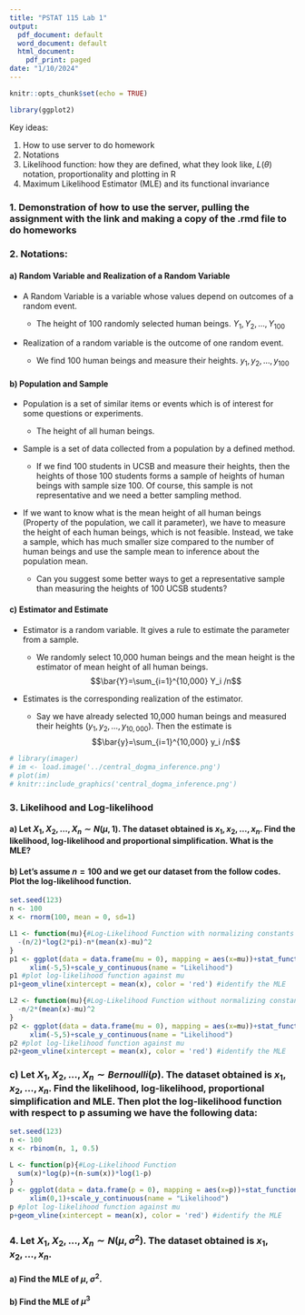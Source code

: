 ```yaml
---
title: "PSTAT 115 Lab 1"
output:
  pdf_document: default
  word_document: default
  html_document:
    pdf_print: paged
date: "1/10/2024"
---
```


```r
knitr::opts_chunk$set(echo = TRUE)
```

```r
library(ggplot2)
```

Key ideas:

1. How to use server to do homework
2. Notations
3. Likelihood function: how they are defined, what they look like, $L(\theta)$ notation, proportionality and plotting in R
4. Maximum Likelihood Estimator (MLE) and its functional invariance

### 1. Demonstration of how to use the server, pulling the assignment with the link and making a copy of the .rmd file to do homeworks

### 2. Notations:
#### a) Random Variable and Realization of a Random Variable
- A Random Variable is a variable whose values depend on outcomes of a random event.
  
  + The height of 100 randomly selected human beings. $Y_1, Y_2, \dots, Y_{100}$
      
- Realization of a random variable is the outcome of one random event. 
       
  + We find 100 human beings and measure their heights. $y_1, y_2, \dots, y_{100}$

  
#### b) Population and Sample
- Population is a set of similar items or events which is of interest for some questions or experiments.
  
  + The height of all human beings.
  
- Sample is a set of data collected from a population by a defined method.

  + If we find 100 students in UCSB and measure their heights, then the heights of those 100 students forms a sample of heights of human beings with sample size 100. Of course, this sample is not representative and we need a better sampling method.

- If we want to know what is the mean height of all human beings (Property of the population, we call it parameter), we have to measure the height of each human beings, which is not feasible. Instead, we take a sample, which has much smaller size compared to the number of human beings and use the sample mean to inference about the population mean.

  + Can you suggest some better ways to get a representative sample than measuring the heights of 100 UCSB students?
  
#### c) Estimator and Estimate
- Estimator is a random variable. It gives a rule to estimate the parameter from a sample.

  + We randomly select 10,000 human beings and the mean height is the estimator of mean height of all human beings. $$\bar{Y}=\sum_{i=1}^{10,000} Y_i  /n$$

- Estimates is the corresponding realization of the estimator.

  + Say we have already selected 10,000 human beings and measured their heights ($y_1, y_2, \dots, y_{10,000}$). Then the estimate is $$\bar{y}=\sum_{i=1}^{10,000} y_i  /n$$

```r
# library(imager)
# im <- load.image('../central_dogma_inference.png')
# plot(im)
# knitr::include_graphics('central_dogma_inference.png')
```

### 3. Likelihood and Log-likelihood

#### a) Let $X_1, X_2,\dots, X_n \sim N(\mu,1)$. The dataset obtained is $x_1,x_2,\dots,x_n$. Find the likelihood, log-likelihood and proportional simplification. What is the MLE?

\hfill\break
\hfill\break
\hfill\break
\hfill\break
\hfill\break
\hfill\break
\hfill\break
\hfill\break
\hfill\break
\hfill\break
\hfill\break
\hfill\break
\hfill\break
\hfill\break
\hfill\break
\hfill\break



#### b) Let's assume $n=100$ and we get our dataset from the follow codes. Plot the log-likelihood function.
```r
set.seed(123)
n <- 100
x <- rnorm(100, mean = 0, sd=1)
```

```r
L1 <- function(mu){#Log-Likelihood Function with normalizing constants 
  -(n/2)*log(2*pi)-n*(mean(x)-mu)^2
}
p1 <- ggplot(data = data.frame(mu = 0), mapping = aes(x=mu))+stat_function(fun = L1)+
     xlim(-5,5)+scale_y_continuous(name = "Likelihood")
p1 #plot log-likelihood function against mu
p1+geom_vline(xintercept = mean(x), color = 'red') #identify the MLE

L2 <- function(mu){#Log-Likelihood Function without normalizing constants 
  -n/2*(mean(x)-mu)^2
}
p2 <- ggplot(data = data.frame(mu = 0), mapping = aes(x=mu))+stat_function(fun = L2)+
     xlim(-5,5)+scale_y_continuous(name = "Likelihood")
p2 #plot log-likelihood function against mu
p2+geom_vline(xintercept = mean(x), color = 'red') #identify the MLE
```

### c) Let $X_1, X_2,\dots, X_n \sim Bernoulli(p)$. The dataset obtained is $x_1,x_2,\dots,x_n$. Find the likelihood, log-likelihood, proportional simplification and MLE. Then plot the log-likelihood function with respect to p assuming we have the following data:
```r
set.seed(123)
n <- 100
x <- rbinom(n, 1, 0.5)
```

\hfill\break
\hfill\break
\hfill\break
\hfill\break
\hfill\break
\hfill\break
\hfill\break
\hfill\break
\hfill\break
\hfill\break\hfill\break
\hfill\break
\hfill\break
\hfill\break

```r
L <- function(p){#Log-Likelihood Function
  sum(x)*log(p)+(n-sum(x))*log(1-p)
}
p <- ggplot(data = data.frame(p = 0), mapping = aes(x=p))+stat_function(fun = L)+
     xlim(0,1)+scale_y_continuous(name = "Likelihood")
p #plot log-likelihood function against mu
p+geom_vline(xintercept = mean(x), color = 'red') #identify the MLE
```


### 4. Let $X_1, X_2,\dots, X_n \sim N(\mu,\sigma^2)$. The dataset obtained is $x_1,x_2,\dots,x_n$.
#### a) Find the MLE of $\mu$, $\sigma^2$.

\hfill\break
\hfill\break
\hfill\break
\hfill\break
\hfill\break
\hfill\break
\hfill\break
\hfill\break
\hfill\break
\hfill\break
\hfill\break
\hfill\break
\hfill\break
\hfill\break
\hfill\break
\hfill\break
\hfill\break

#### b) Find the MLE of $\mu^3$


